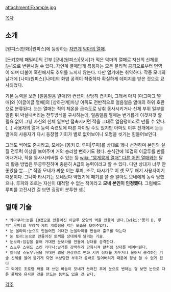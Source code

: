 attachment:Example.jpg

[[목차]]

== 소개 ==
[원피스(만화)|원피스]에 등장하는 [[자연계]] [[악마의 열매]].

[돈키호테 패밀리]의 간부 [모네(원피스)|모네]가 먹은 악마의 열매로 자신의 신체를 [눈]으로 변환시킬 수 있다. 자연계 열매답게 복용자는 모든 물리적 공격으로부터 면역이 되며 더불어 혹한에서도 추위를 느끼지 않는다. 다만 열기에는 취약하다. 작중 모네의 날개에 [나미(원피스)|나미]의 화염 공격이 적중하자 확실하게 데미지를 받은 것으로 묘사되었다. 

기본 능력을 보면 [얼음얼음 열매]와 컨셉이 상당히 겹치며, 그래서 마치 [마그마그 열매]와 [이글이글 열매]의 [상하관계]마냥 이쪽도 전반적으로 얼음얼음 열매의 하위 호환으로 분류된다. 눈눈 열매는 적의 체온을 급속도로 낮춰 동사시키거나 신체 부위 일부를 얼린 뒤 박살내버리는 전투방식을 구사하는데, 얼음얼음 열매는 번거롭게 이것저것 할 필요 없이 그냥 자신의 신체 일부만 접촉시키면 적을 그대로 얼음덩어리로 만들 수 있다.(...) 사용자의 열매 능력 숙련도에 따른 차이일 수도 있지만 아마도 이후 전개에서 눈눈 열매의 사용자가 다시 등장할 기회가 별로 없어보이니 오명을 씻기는 힘들어보인다.

그래도 썩어도 준치라고, 모네는 [몽키 D. 루피|루피]를 상대로 꽤나 선전하며 본인의 실질 전투력 이상을 보여주며 거의 승리할 뻔하기도 했다. 순식간에 10겹의 이글루를 만들어내거나, 적을 동사시켜버릴 수 있는 등 [[wiki: "뭉게뭉게 열매" 다른 어떤 열매]]와는 달리 활용 방법은 무궁무진하며 충분히 A급의 능력이라고 할 수 있다.  다만 상대가 너무 안 좋았을 뿐... [* 작중 모네가 싸운 이는 루피, 조로, 타시기로 이 셋 모두 패기 사용자이기 때문이다. 그나마 타시기는 모네보다 약했기에 패기를 쓸 줄 알아도 모네에게 농락 당했으나, 루피와 조로는 자신이 대적할 수 없는 적이라고 '''모네 본인이 인정했다'''. 그럼에도 루피를 고전시킨 걸 보면 굉장히 분투한 셈.]

== 열매 기술 ==
 * 카마쿠라:눈을 10겹으로 만들어진 이글루 모양의 벽을 만들어 낸다.[wiki:"몽키 D. 루피" 루피]의 무장색 제트 개틀링을 막는 모습을 보여주었다.
 * 눈 울타리:눈으로 만들어진 거대한 눈울타리를 만들어 출구를 막는다
 * 눈 토끼:눈으로 만들어진 토끼를 상대에게 날리는 기술.
 * 눈보라:입김을 불어 거대한 눈보라를 만들어 상대를 공격한다.
 * 스노우 스워드 스킨 카타나:날개를 강력하게 강화시켜 칼처럼 상대를 베어버린다. 
 * 이터널 스노우:몸을 거대한 괴물 현상으로 변화 시켜 상대를 가두거나 물어서 공격하는 기술.신체를 물어 뜯기게 되면 부상당한 부위가 곧바로 얼어버리기 때문에 평생 쓸 수 없게 된다
 그 외에도 조로랑 싸울 때 쓰던 바늘이 모네가 쓰러진 후에 눈으로 변하는 걸 보면 눈으로 다른 물체와 유사한 것을 만드는 능력도 있을 것 같다.

[[각주]]





